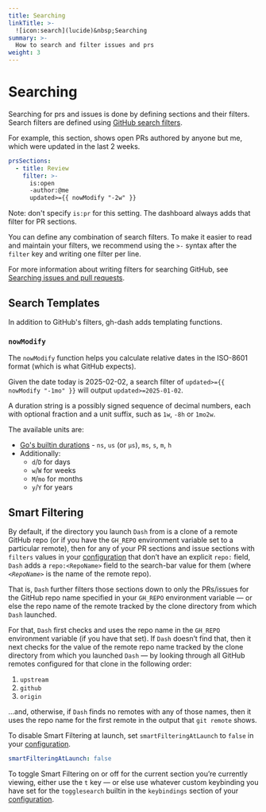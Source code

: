 ```yaml
---
title: Searching
linkTitle: >-
  ![icon:search](lucide)&nbsp;Searching
summary: >-
  How to search and filter issues and prs
weight: 3
---
```


# Searching

Searching for prs and issues is done by defining sections and their filters.
Search filters are defined using [GitHub search filters][01].

For example, this section, shows open PRs authored by anyone but me, which were updated in the last 2 weeks.

```yaml
prsSections:
  - title: Review
    filter: >-
      is:open
      -author:@me
      updated>={{ nowModify "-2w" }}
```

Note: don't specify `is:pr` for this setting. The dashboard always adds that filter for PR
sections.

You can define any combination of search filters. To make it easier to read and maintain
your filters, we recommend using the `>-` syntax after the `filter` key and writing one
filter per line.

For more information about writing filters for searching GitHub, see [Searching issues and pull requests][02].

## Search Templates

In addition to GitHub's filters, gh-dash adds templating functions.

### `nowModify`

The `nowModify` function helps you calculate relative dates in the ISO-8601 format (which is what GitHub expects).

Given the date today is 2025-02-02, a search filter of `updated>={{ nowModify "-1mo" }}` will output `updated>=2025-01-02`.

A duration string is a possibly signed sequence of decimal numbers, each with optional fraction and a unit suffix, such as `1w`, `-8h` or `1mo2w`.

The available units are:

- [Go's builtin durations](https://pkg.go.dev/time#ParseDuration) - `ns`, `us` (or `µs`), `ms`, `s`, `m`, `h`
- Additionally:
  - `d`/`D` for days
  - `w`/`W` for weeks
  - `M`/`mo` for months
  - `y`/`Y` for years

## Smart Filtering

By default, if the directory you launch `Dash` from is a clone of a remote GitHub repo (or if you
have the `GH_REPO` environment variable set to a particular remote), then for any of your PR
sections and issue sections with `filters` values in your [configuration](/configuration) that don’t
have an explicit `repo:` field, `Dash` adds a `repo:<RepoName>` field to the search-bar value for
them (where _`<RepoName>`_ is the name of the remote repo).

That is, `Dash` further filters those sections down to only the PRs/issues for the GitHub
repo name specified in your `GH_REPO` environment variable — or else the repo name of the remote
tracked by the clone directory from which `Dash` launched.

For that, `Dash` first checks and uses the repo name in the `GH_REPO` environment variable (if
you have that set). If `Dash` doesn’t find that, then it next checks for the value of the remote
repo name tracked by the clone directory from which you launched `Dash` — by looking through all
GitHub remotes configured for that clone in the following order:

1. `upstream`
2. `github`
3. `origin`

…and, otherwise, if `Dash` finds no remotes with any of those names, then it uses the repo name
for the first remote in the output that `git remote` shows.

To disable Smart Filtering at launch, set `smartFilteringAtLaunch` to `false` in your [configuration](/configuration).

```yaml
smartFilteringAtLaunch: false
```

To toggle Smart Filtering on or off for the current section you’re currently viewing, either use the
`t` key — or else use whatever custom keybinding you have set for the `togglesearch` builtin in the
`keybindings` section of your [configuration](/configuration).

[01]: https://docs.github.com/en/search-github/searching-on-github/searching-issues-and-pull-requests
[02]: https://docs.github.com/en/search-github/getting-started-with-searching-on-github/understanding-the-search-syntax
